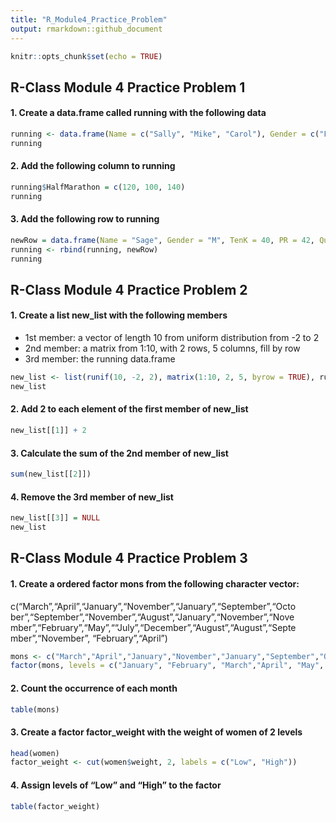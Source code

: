 ```yaml
---
title: "R_Module4_Practice_Problem"
output: rmarkdown::github_document
---
```


```r
knitr::opts_chunk$set(echo = TRUE)
```


## R-Class Module 4 Practice Problem 1

#### 1. Create a data.frame called running with the following data
```r
running <- data.frame(Name = c("Sally", "Mike", "Carol"), Gender = c("F", "M", "F"), TenK = c(55, 46, 62), PR = c(52, 44, 58), Qualified = c(FALSE, TRUE, FALSE))
running
```

#### 2. Add the following column to running
```r
running$HalfMarathon = c(120, 100, 140)
running
```

#### 3. Add the following row to running
```r
newRow = data.frame(Name = "Sage", Gender = "M", TenK = 40, PR = 42, Qualified = TRUE, HalfMarathon = 81)
running <- rbind(running, newRow)
running
```

## R-Class Module 4 Practice Problem 2

#### 1. Create a list new_list with the following members

- 1st member: a vector of length 10 from uniform distribution from -2 to 2  
- 2nd member: a matrix from 1:10, with 2 rows, 5 columns, fill by row
- 3rd member: the running data.frame
```r
new_list <- list(runif(10, -2, 2), matrix(1:10, 2, 5, byrow = TRUE), running)
new_list
```

#### 2. Add 2 to each element of the first member of new_list
```r
new_list[[1]] + 2
```

#### 3. Calculate the sum of the 2nd member of new_list
```r
sum(new_list[[2]])
```

#### 4. Remove the 3rd member of new_list
```r
new_list[[3]] = NULL
new_list
```


## R-Class Module 4 Practice Problem 3

#### 1. Create  a  ordered  factor  mons  from  the  following  character  vector: 
c(“March”,“April”,“January”,“November”,“January”,“September”,“Octo
ber”,“September”,“November”,“August”,“January”,“November”,“Nove
mber”,“February”,“May”,““July”,“December”,“August”,“August”,“Septe
mber”,“November”, “February”,“April”)
```r
mons <- c("March","April","January","November","January","September","October","September","November","August","January","November","November","February","May","July","December","August","August","September","November","February","April")
factor(mons, levels = c("January", "February", "March","April", "May", "June", "July", "August", "September", "October", "November","December"), ordered = TRUE)
```

#### 2. Count the occurrence of each month
```r
table(mons)
```

#### 3. Create a factor factor_weight with the weight of women of 2 levels
```r
head(women)
factor_weight <- cut(women$weight, 2, labels = c("Low", "High"))
```

#### 4. Assign levels of “Low” and “High” to the factor 
```r
table(factor_weight)
```
